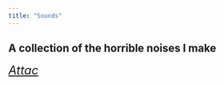 ```yaml
---
title: "Sounds"
---
```


## A collection of the horrible noises I make

 <font size="5"> [*Attac*](Sounds/Attac.m4a) </font>
